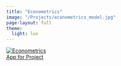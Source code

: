 ```yaml
---
title: "Econometrics"
image: "/Projects/econometrics_model.jpg"
page-layout: full
theme:
  light: lux
---
```


<div class="video-grid">
  
  <a href="https://econometrics.streamlit.app" target="_blank" class="video-card">
    <img src="steamlit.png" alt="Econometrics">
    <div class="video-title">App for Project</div>
  </a>
</div>
